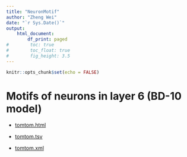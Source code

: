 ```yaml
---
title: "NeuronMotif"
author: "Zheng Wei"
date: "`r Sys.Date()`"
output: 
    html_document:
        df_print: paged
#        toc: true
#        toc_float: true
#        fig_height: 3.5
---
```


```r
knitr::opts_chunk$set(echo = FALSE)
```



# Motifs of neurons in layer 6 (BD-10 model)

* [tomtom.html](result/tomtom.html)

* [tomtom.tsv](result/tomtom.tsv)

* [tomtom.xml](result/tomtom.xml)


